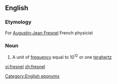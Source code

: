 ==English==

===Etymology===
For [[w:Augustin-Jean Fresnel|Augustin-Jean Fresnel]] French physicist

===Noun===
{{en-noun}}

#{{physics}} A unit of [[frequency]] equal to 10<sup>12</sup> or one [[terahertz]]

[[Category:English eponyms]]

[[vi:fresnel]]
[[zh:fresnel]]